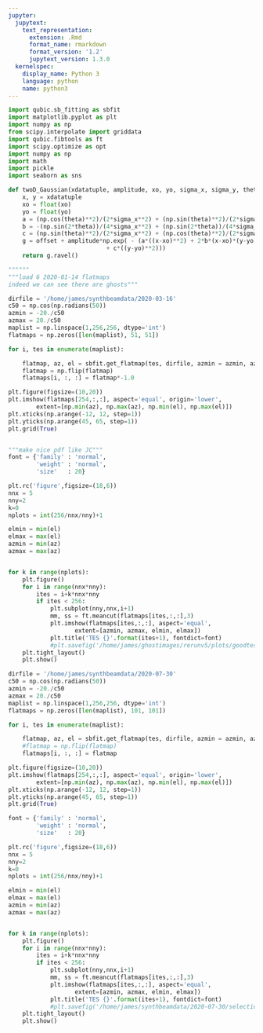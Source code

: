 ```yaml
---
jupyter:
  jupytext:
    text_representation:
      extension: .Rmd
      format_name: rmarkdown
      format_version: '1.2'
      jupytext_version: 1.3.0
  kernelspec:
    display_name: Python 3
    language: python
    name: python3
---
```


```python
import qubic.sb_fitting as sbfit
import matplotlib.pyplot as plt
import numpy as np
from scipy.interpolate import griddata
import qubic.fibtools as ft
import scipy.optimize as opt
import numpy as np
import math
import pickle
import seaborn as sns

def twoD_Gaussian(xdatatuple, amplitude, xo, yo, sigma_x, sigma_y, theta, offset):
    x, y = xdatatuple
    xo = float(xo)
    yo = float(yo)    
    a = (np.cos(theta)**2)/(2*sigma_x**2) + (np.sin(theta)**2)/(2*sigma_y**2)
    b = -(np.sin(2*theta))/(4*sigma_x**2) + (np.sin(2*theta))/(4*sigma_y**2)
    c = (np.sin(theta)**2)/(2*sigma_x**2) + (np.cos(theta)**2)/(2*sigma_y**2)
    g = offset + amplitude*np.exp( - (a*((x-xo)**2) + 2*b*(x-xo)*(y-yo) 
                            + c*((y-yo)**2)))
    return g.ravel()
```

```python
""""""
"""load 6 2020-01-14 flatmaps
indeed we can see there are ghosts"""

dirfile = '/home/james/synthbeamdata/2020-03-16'
c50 = np.cos(np.radians(50))
azmin = -20./c50
azmax = 20./c50
maplist = np.linspace(1,256,256, dtype='int')
flatmaps = np.zeros([len(maplist), 51, 51])

for i, tes in enumerate(maplist):

    flatmap, az, el = sbfit.get_flatmap(tes, dirfile, azmin = azmin, azmax=azmax)
    flatmap = np.flip(flatmap)
    flatmaps[i, :, :] = flatmap*-1.0

plt.figure(figsize=(10,20))
plt.imshow(flatmaps[254,:,:], aspect='equal', origin='lower',
        extent=[np.min(az), np.max(az), np.min(el), np.max(el)])
plt.xticks(np.arange(-12, 12, step=1))
plt.yticks(np.arange(45, 65, step=1))
plt.grid(True)

```

```python

```

```python
"""make nice pdf like JC"""
font = {'family' : 'normal',
        'weight' : 'normal',
        'size'   : 20}

plt.rc('figure',figsize=(18,6))
nnx = 5
nny=2
k=0
nplots = int(256/nnx/nny)+1

elmin = min(el)
elmax = max(el)
azmin = min(az)
azmax = max(az)


for k in range(nplots):
    plt.figure()
    for i in range(nnx*nny):
        ites = i+k*nnx*nny
        if ites < 256:
            plt.subplot(nny,nnx,i+1)
            mm, ss = ft.meancut(flatmaps[ites,:,:],3)
            plt.imshow(flatmaps[ites,:,:], aspect='equal',
                   extent=[azmin, azmax, elmin, elmax])
            plt.title('TES {}'.format(ites+1), fontdict=font)
            #plt.savefig('/home/james/ghostimages/rerunv5/plots/goodtesplots/selectionplots{}'.format(k), bbox_inches='tight')
    plt.tight_layout()
    plt.show()
```

```python
dirfile = '/home/james/synthbeamdata/2020-07-30'
c50 = np.cos(np.radians(50))
azmin = -20./c50
azmax = 20./c50
maplist = np.linspace(1,256,256, dtype='int')
flatmaps = np.zeros([len(maplist), 101, 101])

for i, tes in enumerate(maplist):

    flatmap, az, el = sbfit.get_flatmap(tes, dirfile, azmin = azmin, azmax=azmax)
    #flatmap = np.flip(flatmap)
    flatmaps[i, :, :] = flatmap

plt.figure(figsize=(10,20))
plt.imshow(flatmaps[254,:,:], aspect='equal', origin='lower',
        extent=[np.min(az), np.max(az), np.min(el), np.max(el)])
plt.xticks(np.arange(-12, 12, step=1))
plt.yticks(np.arange(45, 65, step=1))
plt.grid(True)
```

```python
font = {'family' : 'normal',
        'weight' : 'normal',
        'size'   : 20}

plt.rc('figure',figsize=(18,6))
nnx = 5
nny=2
k=0
nplots = int(256/nnx/nny)+1

elmin = min(el)
elmax = max(el)
azmin = min(az)
azmax = max(az)


for k in range(nplots):
    plt.figure()
    for i in range(nnx*nny):
        ites = i+k*nnx*nny
        if ites < 256:
            plt.subplot(nny,nnx,i+1)
            mm, ss = ft.meancut(flatmaps[ites,:,:],3)
            plt.imshow(flatmaps[ites,:,:], aspect='equal',
                   extent=[azmin, azmax, elmin, elmax])
            plt.title('TES {}'.format(ites+1), fontdict=font)
            #plt.savefig('/home/james/synthbeamdata/2020-07-30/selectionplots{}'.format(k), bbox_inches='tight')
    plt.tight_layout()
    plt.show()
```

```python

```
